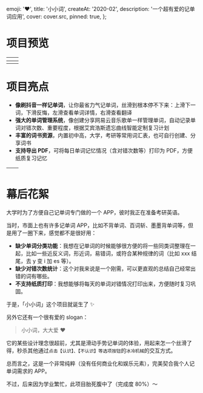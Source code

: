 
  emoji: '❤️',
  title: '小小词',
  createAt: '2020-02',
  description: '一个超有爱的记单词应用',
  cover: cover.src,
  pinned: true,
};

# 项目预览





| <TableImage src={home.src} alt='词书首页'/>  | <TableImage src={abandon.src} alt='单词翻译'/> |
| :------------------------------------------: | ---------------------------------------------- |
| <TableImage src={words.src} alt='单词列表'/> | <TableImage src={word.src} alt='单词详情'/>    |

# 项目亮点

- **像刷抖音一样记单词**，让你最省力气记单词，丝滑到根本停不下来：上滑下一词，下滑反悔，左滑查看单词详情，右滑查看翻译
- **强大的单词管理系统**，像创建分享网易云音乐歌单一样管理单词，自动记录单词对错次数、重要程度，根据艾宾浩斯遗忘曲线智能定制复习计划
- **丰富的词书资源**，内置初中高，大学，考研等常用词汇表，也可自行创建、分享词书
- **支持导出 PDF**，可将每日单词记忆情况（含对错次数等）打印为 PDF，方便纸质复习记忆



| <TableImage src={books.src} alt='词书列表'/> | <TableImage src={pdf.src} alt='导出词书'/> |
| :------------------------------------------: | ------------------------------------------ |

# 幕后花絮

大学时为了方便自己记单词专门做的一个 APP，彼时我正在准备考研英语。

当时，市面上也有许多记单词 APP，比如不背单词、百词斩、墨墨背单词等，但是用了一圈下来，感觉都不是很好用：

- **缺少单词分类功能**：我想在记单词的时候能够很方便的将一些同类词整理在一起，比如一些近反义词，形近词，易错词，或符合某种规律的词（比如 xxx 结尾，去 y 变 i 加 es 等）。
- **缺少对错次数统计**：这个对我来说是一个刚需，可以更直观的总结自己经常出错的词有哪些。
- **不支持纸质打印**：我想能够将每天的单词对错情况打印出来，方便随时复习巩固。

于是，「小小词」这个项目就诞生了 ✨

另外它还有一个很有爱的 slogan：

> 小小词，大大爱 ❤️

它的某些设计理念很超前，尤其是滑动手势记单词的体验，用起来怎一个丝滑了得，秒杀其他通过`点击【认识】、【不认识】等选项按钮`的`冰冷机械`的交互方式。

总而言之，这是一个非常纯粹（没有任何商业化和娱乐元素），完美契合我个人记单词需求的 APP。

不过，后来因为学业繁忙，此项目胎死腹中了（完成度 80%）～
